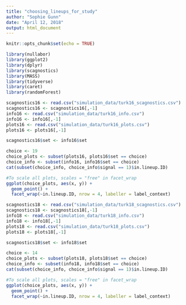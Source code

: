 ```yaml
---
title: "choosing_lineups_for_study"
author: "Sophie Gunn"
date: "April 12, 2018"
output: html_document
---
```


```r
knitr::opts_chunk$set(echo = TRUE)
```

```r
library(nullabor)
library(ggplot2)
library(dplyr)
library(scagnostics)
library(MASS)
library(tidyverse)
library(caret)
library(randomForest)
```

```r
scagnostics16 <- read.csv("simulation_data/turk16_scagnostics.csv")
scagnostics16 <- scagnostics16[,-1]
info16 <- read.csv("simulation_data/turk16_info.csv")
info16 <- info16[,-1]
plots16 <- read.csv("simulation_data/turk16_plots.csv")
plots16 <- plots16[,-1]

scagnostics16$set <- info16$set
```


```r
choice <- 19
choice_plots <- subset(plots16, plots16$set == choice)
choice_info <- subset(info16, info16$set == choice)
cat(subset(choice_info, choice_info$signal == 1)$in.lineup.ID)

#To scale all plots, scales = "free" in facet_wrap
ggplot(choice_plots, aes(x, y)) +
  geom_point() +
  facet_wrap(~in.lineup.ID, nrow = 4, labeller = label_context)
```


```r
scagnostics18 <- read.csv("simulation_data/turk18_scagnostics.csv")
scagnostics18 <- scagnostics18[,-1]
info18 <- read.csv("simulation_data/turk18_info.csv")
info18 <- info18[,-1]
plots18 <- read.csv("simulation_data/turk18_plots.csv")
plots18 <- plots18[,-1]

scagnostics18$set <- info18$set
```


```r
choice <- 14
choice_plots <- subset(plots18, plots18$set == choice)
choice_info <- subset(info18, info18$set == choice)
cat(subset(choice_info, choice_info$signal == 1)$in.lineup.ID)

#To scale all plots, scales = "free" in facet_wrap
ggplot(choice_plots, aes(x, y)) +
  geom_point() +
  facet_wrap(~in.lineup.ID, nrow = 4, labeller = label_context)


```

